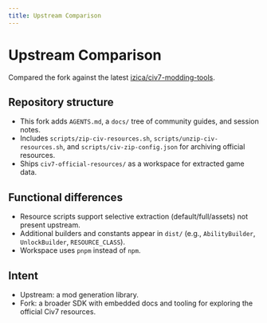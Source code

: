 ```yaml
---
title: Upstream Comparison
---
```


# Upstream Comparison

Compared the fork against the latest [izica/civ7-modding-tools](https://github.com/izica/civ7-modding-tools).

## Repository structure
- This fork adds `AGENTS.md`, a `docs/` tree of community guides, and session notes.
- Includes `scripts/zip-civ-resources.sh`, `scripts/unzip-civ-resources.sh`, and `scripts/civ-zip-config.json` for archiving official resources.
- Ships `civ7-official-resources/` as a workspace for extracted game data.

## Functional differences
- Resource scripts support selective extraction (default/full/assets) not present upstream.
- Additional builders and constants appear in `dist/` (e.g., `AbilityBuilder`, `UnlockBuilder`, `RESOURCE_CLASS`).
- Workspace uses `pnpm` instead of `npm`.

## Intent
- Upstream: a mod generation library.
- Fork: a broader SDK with embedded docs and tooling for exploring the official Civ7 resources.
